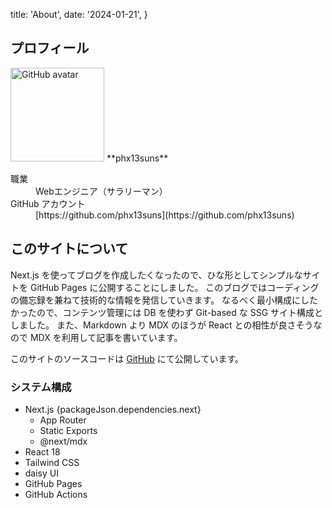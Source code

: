 

  title: 'About',
  date: '2024-01-21',
}

## プロフィール

<div className="flex flex-col items-center">
  <Image src={iconSrc} priority="true" alt="GitHub avatar" width="150" height="150" className="rounded-full" />
  **phx13suns**
</div>

<dl>
  <dt>職業</dt>
  <dd>Webエンジニア（サラリーマン）</dd>
  <dt>GitHub アカウント</dt>
  <dd>[https://github.com/phx13suns](https://github.com/phx13suns)</dd>
</dl>

## このサイトについて

Next.js を使ってブログを作成したくなったので、ひな形としてシンプルなサイトを GitHub Pages に公開することにしました。
このブログではコーディングの備忘録を兼ねて技術的な情報を発信していきます。
なるべく最小構成にしたかったので、コンテンツ管理には DB を使わず Git-based な SSG サイト構成としました。
また、Markdown より MDX のほうが React との相性が良さそうなので MDX を利用して記事を書いています。

このサイトのソースコードは [GitHub](https://github.com/phx13suns/next-ssg) にて公開しています。

### システム構成

- Next.js {packageJson.dependencies.next}
  - App Router
  - Static Exports
  - @next/mdx
- React 18
- Tailwind CSS
- daisy UI
- GitHub Pages
- GitHub Actions
